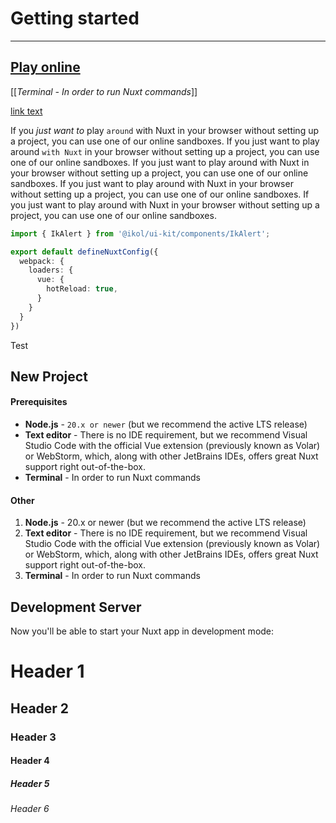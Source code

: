 
# Getting started

---

## [Play online](#x)

<IkAlert design="primary" icon="lightbulb">[[_Terminal - In order to run Nuxt commands_]]</IkAlert>

[link text](/)

If you *just want to* play `around` with Nuxt in your browser without setting up a project, you can use one of our online sandboxes.
If you just want to play around `with Nuxt` in your browser without setting up a project, you can use one of our online sandboxes.
If you just want to play around with Nuxt in your browser without setting up a project, you can use one of our online sandboxes.
If you just want to play around with Nuxt in your browser without setting up a project, you can use one of our online sandboxes.
If you just want to play around with Nuxt in your browser without setting up a project, you can use one of our online sandboxes.

```ts
import { IkAlert } from '@ikol/ui-kit/components/IkAlert';

export default defineNuxtConfig({
  webpack: {
    loaders: {
      vue: {
        hotReload: true,
      }
    }
  }
})
```

<div><IkButton append_icon='arrow-right' flat>Test</IkButton></div>

## New Project

#### Prerequisites

- **Node.js** - `20.x or newer` (but we recommend the active LTS release)
- **Text editor** - There is no IDE requirement, but we recommend Visual Studio Code with the official Vue extension (previously known as Volar) or WebStorm, which, along with other JetBrains IDEs, offers great Nuxt support right out-of-the-box.
- **Terminal** - In order to run Nuxt commands

#### Other

1. **Node.js** - 20.x or newer (but we recommend the active LTS release)
2. **Text editor** - There is no IDE requirement, but we recommend Visual Studio Code with the official Vue extension (previously known as Volar) or WebStorm, which, along with other JetBrains IDEs, offers great Nuxt support right out-of-the-box.
3. **Terminal** - In order to run Nuxt commands

## Development Server

Now you'll be able to start your Nuxt app in development mode:


# Header 1

## Header 2

### Header 3

#### Header 4

##### Header 5

###### Header 6